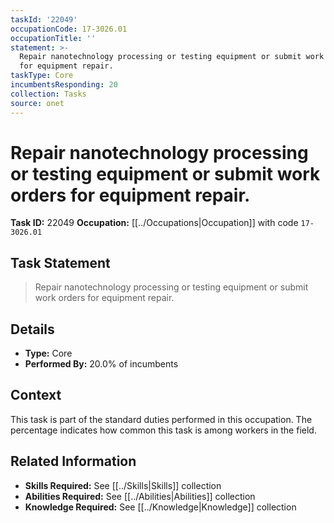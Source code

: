```yaml
---
taskId: '22049'
occupationCode: 17-3026.01
occupationTitle: ''
statement: >-
  Repair nanotechnology processing or testing equipment or submit work orders
  for equipment repair.
taskType: Core
incumbentsResponding: 20
collection: Tasks
source: onet
---
```

# Repair nanotechnology processing or testing equipment or submit work orders for equipment repair.

**Task ID:** 22049
**Occupation:** [[../Occupations|Occupation]] with code `17-3026.01`

## Task Statement

> Repair nanotechnology processing or testing equipment or submit work orders for equipment repair.

## Details

- **Type:** Core
- **Performed By:** 20.0% of incumbents

## Context

This task is part of the standard duties performed in this occupation. The percentage indicates how common this task is among workers in the field.

## Related Information

- **Skills Required:** See [[../Skills|Skills]] collection
- **Abilities Required:** See [[../Abilities|Abilities]] collection
- **Knowledge Required:** See [[../Knowledge|Knowledge]] collection
